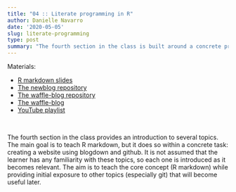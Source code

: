 ```yaml
---
title: "04 :: Literate programming in R"
author: Danielle Navarro
date: '2020-05-05'
slug: literate-programming
type: post
summary: "The fourth section in the class is built around a concrete problem: how can we build a website using R? In doing so it provides an overview of how to use R markdown and blogdown, and familiarises you with git and github"
---
```



<i class="fa fa-link"></i> Materials:

- [R markdown slides](website)
- [The newblog repository](https://github.com/djnavarro/newblog)
- [The waffle-blog repository](https://github.com/stringrbelle/waffle-blog)
- [The waffle-blog](https://stringrbelle.github.io/waffle-blog)
- [YouTube playlist](https://www.youtube.com/playlist?list=PLRPB0ZzEYegNW7FlGgtAOeZyvkCuiq2BT)

<br>

The fourth section in the class provides an introduction to several topics. The main goal is to teach R markdown, but it does so within a concrete task: creating a website using blogdown and github. It is not assumed that the learner has any familiarity with these topics, so each one is introduced as it becomes relevant. The aim is to teach the core concept (R markdown) while providing initial exposure to other topics (especially git) that will become useful later.
 
